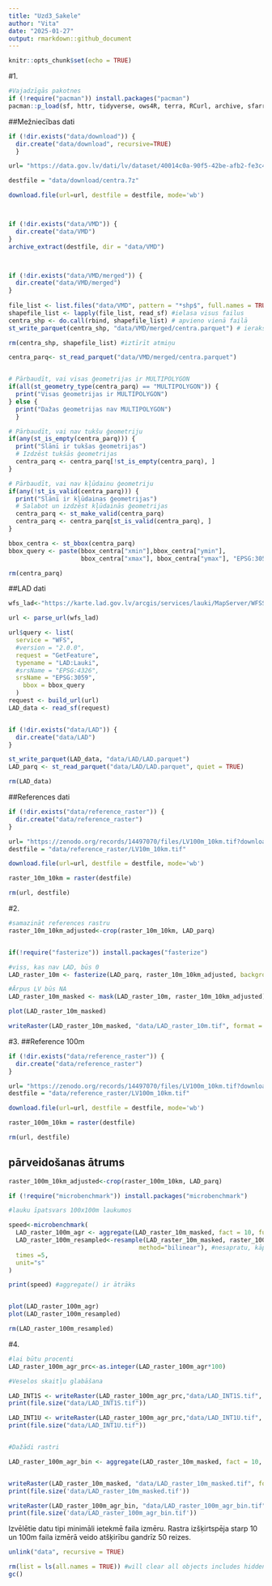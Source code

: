 ```yaml
---
title: "Uzd3_Sakele"
author: "Vita"
date: "2025-01-27"
output: rmarkdown::github_document
---
```


```r
knitr::opts_chunk$set(echo = TRUE)
```

#1.
```r
#Vajadzīgās pakotnes
if (!require("pacman")) install.packages("pacman")
pacman::p_load(sf, httr, tidyverse, ows4R, terra, RCurl, archive, sfarrow, raster)

```


##Mežniecības dati
```r

if (!dir.exists("data/download")) {
  dir.create("data/download", recursive=TRUE)
  }

url= "https://data.gov.lv/dati/lv/dataset/40014c0a-90f5-42be-afb2-fe3c4b8adf92/resource/392dfb67-eeeb-43c2-b082-35f9cf986128/download/centra.7z"

destfile = "data/download/centra.7z"

download.file(url=url, destfile = destfile, mode='wb')



if (!dir.exists("data/VMD")) {
  dir.create("data/VMD")
}
archive_extract(destfile, dir = "data/VMD")



if (!dir.exists("data/VMD/merged")) {
  dir.create("data/VMD/merged")
}
 
file_list <- list.files("data/VMD", pattern = "*shp$", full.names = TRUE)
shapefile_list <- lapply(file_list, read_sf) #ielasa visus failus
centra_shp <- do.call(rbind, shapefile_list) # apvieno vienā failā
st_write_parquet(centra_shp, "data/VMD/merged/centra.parquet") # ieraksta apvienoto failu, kā parquet uz diska

rm(centra_shp, shapefile_list) #iztīrīt atmiņu

centra_parq<- st_read_parquet("data/VMD/merged/centra.parquet")


# Pārbaudīt, vai visas ģeometrijas ir MULTIPOLYGON
if(all(st_geometry_type(centra_parq) == "MULTIPOLYGON")) {
  print("Visas ģeometrijas ir MULTIPOLYGON")
} else {
  print("Dažas ģeometrijas nav MULTIPOLYGON")
  }

# Pārbaudīt, vai nav tukšu ģeometriju
if(any(st_is_empty(centra_parq))) {
  print("Slānī ir tukšas ģeometrijas")
  # Izdzēst tukšās ģeometrijas
  centra_parq <- centra_parq[!st_is_empty(centra_parq), ] 
}

# Pārbaudīt, vai nav kļūdainu ģeometriju
if(any(!st_is_valid(centra_parq))) {
  print("Slānī ir kļūdainas ģeometrijas")
  # Salabot un izdzēst kļūdainās ģeometrijas
  centra_parq <- st_make_valid(centra_parq)
  centra_parq <- centra_parq[st_is_valid(centra_parq), ] 
}


```

```r
bbox_centra <- st_bbox(centra_parq)
bbox_query <- paste(bbox_centra["xmin"],bbox_centra["ymin"], 
                    bbox_centra["xmax"], bbox_centra["ymax"], "EPSG:3059", sep = ",")

rm(centra_parq)
```

##LAD dati
```r
wfs_lad<-"https://karte.lad.gov.lv/arcgis/services/lauki/MapServer/WFSServer"

url <- parse_url(wfs_lad)

url$query <- list(
  service = "WFS",
  #version = "2.0.0",
  request = "GetFeature",
  typename = "LAD:Lauki",
  #srsName = "EPSG:4326",
  srsName = "EPSG:3059", 
	bbox = bbox_query  
  )
request <- build_url(url)
LAD_data <- read_sf(request)


if (!dir.exists("data/LAD")) {
  dir.create("data/LAD")
}

st_write_parquet(LAD_data, "data/LAD/LAD.parquet")
LAD_parq <- st_read_parquet("data/LAD/LAD.parquet", quiet = TRUE)

rm(LAD_data)

```

##References dati
```r
if (!dir.exists("data/reference_raster")) {
  dir.create("data/reference_raster")
}

url= "https://zenodo.org/records/14497070/files/LV100m_10km.tif?download=1"
destfile = "data/reference_raster/LV10m_10km.tif"

download.file(url=url, destfile = destfile, mode='wb')

raster_10m_10km = raster(destfile)

rm(url, destfile)

```

#2.
```r
#samazināt references rastru
raster_10m_10km_adjusted<-crop(raster_10m_10km, LAD_parq)


if(!require("fasterize")) install.packages("fasterize")

#viss, kas nav LAD, būs 0
LAD_raster_10m <- fasterize(LAD_parq, raster_10m_10km_adjusted, background = 0)

#Ārpus LV būs NA
LAD_raster_10m_masked <- mask(LAD_raster_10m, raster_10m_10km_adjusted)

plot(LAD_raster_10m_masked)

writeRaster(LAD_raster_10m_masked, "data/LAD_raster_10m.tif", format = "GTiff", overwrite = TRUE)

```

#3.
##Reference 100m
```r
if (!dir.exists("data/reference_raster")) {
  dir.create("data/reference_raster")
}

url= "https://zenodo.org/records/14497070/files/LV100m_10km.tif?download=1"
destfile = "data/reference_raster/LV100m_10km.tif"

download.file(url=url, destfile = destfile, mode='wb')

raster_100m_10km = raster(destfile)

rm(url, destfile)

```
## pārveidošanas ātrums
```r
raster_100m_10km_adjusted<-crop(raster_100m_10km, LAD_parq)

if (!require("microbenchmark")) install.packages("microbenchmark")

#lauku īpatsvars 100x100m laukumos

speed<-microbenchmark(
  LAD_raster_100m_agr <- aggregate(LAD_raster_10m_masked, fact = 10, fun = 'mean'),
  LAD_raster_100m_resampled<-resample(LAD_raster_10m_masked, raster_100m_10km_adjusted,
                                    method="bilinear"), #nesapratu, kāpēc "average" neņēma
  times =5,
  unit="s"
)

print(speed) #aggregate() ir ātrāks


plot(LAD_raster_100m_agr)
plot(LAD_raster_100m_resampled)

rm(LAD_raster_100m_resampled)
```
#4.
```r
#lai būtu procenti
LAD_raster_100m_agr_prc<-as.integer(LAD_raster_100m_agr*100)

#Veselos skaitļu glabāšana

LAD_INT1S <- writeRaster(LAD_raster_100m_agr_prc,"data/LAD_INT1S.tif", datatype = "INT1S", overwrite = TRUE)
print(file.size("data/LAD_INT1S.tif"))

LAD_INT1U <- writeRaster(LAD_raster_100m_agr_prc,"data/LAD_INT1U.tif", datatype = "INT1U", overwrite = TRUE)
print(file.size("data/LAD_INT1U.tif"))


#Dažādi rastri

LAD_raster_100m_agr_bin <- aggregate(LAD_raster_10m_masked, fact = 10, fun = 'max')


writeRaster(LAD_raster_10m_masked, "data/LAD_raster_10m_masked.tif", format = "GTiff")
print(file.size('data/LAD_raster_10m_masked.tif'))

writeRaster(LAD_raster_100m_agr_bin, "data/LAD_raster_100m_agr_bin.tif", format = "GTiff")
print(file.size('data/LAD_raster_100m_agr_bin.tif'))

```
Izvēlētie datu tipi minimāli ietekmē faila izmēru. Rastra izšķirtspēja starp 10 un 100m faila izmērā veido atšķirību gandrīz 50 reizes.
```r
unlink("data", recursive = TRUE)

rm(list = ls(all.names = TRUE)) #will clear all objects includes hidden objects.
gc()

```


